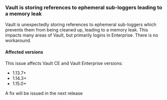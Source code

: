### Vault is storing references to ephemeral sub-loggers leading to a memory leak

Vault is unexpectedly storing references to ephemeral sub-loggers which prevents them from being cleaned up, leading to
a memory leak. This impacts many areas of Vault, but primarily logins in Enterprise.
There is no workaround.

#### Affected versions

This issue affects Vault CE and Vault Enterprise versions:
- 1.13.7+
- 1.14.3+
- 1.15.0+

A fix will be issued in the next release
